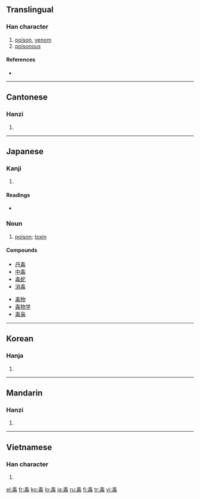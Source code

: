 ==Translingual==

===Han character===
{{Han char|rn=80|rad=毋|as=04|sn=8|four=5050<sub>7</sub>|canj=手一田卜戈 (QMWYI)}}

# [[poison]], [[venom]]
# [[poisonous]]

====References====
* {{Han ref|kx=0589.060|dkj=16730|dj=0981.080|hdz=42382.050|uh=6BD2|ud=27602|bh=AC72|bd=44146}}

----

==Cantonese==

===Hanzi===
{{yue-hanzi|jyut=|y=duk6}}

# {{defn|Cantonese|sort=毋04}}

----

==Japanese==

===Kanji===
{{ja-kanji|grade=4|rs=毋04}}

# {{defn|Japanese}}

====Readings====
* {{ja-readings|on=[[どく]] (doku), [[とく]] (toku)|kun=[[そこなう]] (sokonau), [[わるい]] (warui)}}

===Noun===
{{ja-noun|k|hira=どく|rom=doku|hidx=とく'}}

# [[poison]]; [[toxin]]

====Compounds====
{{top2}}
* [[丹毒]]
* [[中毒]]
* [[毒蛇]]
* [[消毒]]
{{mid2}}
* [[毒物]]
* [[毒物学]]
* [[毒枭]]
{{bottom}}

----

==Korean==

===Hanja===
{{ko-hanja|hangeul=독|eumhun=|rv=dok|mr=tok|y=tok}}

# {{defn|Korean|sort=毋04}}

----

==Mandarin==

===Hanzi===
{{cmn-hanzi|pin=[[dài]] ([[dai4]]), [[dú]] ([[du2]])|wg=tai<sup>4</sup>, tu<sup>2</sup>}}

# {{defn|Mandarin|sort=毋04}}

----

==Vietnamese==

===Han character===
{{vi-hantu|[[độc]], [[nọc]]|rs=毋04}}

# {{defn|Vietnamese|sort=毋04}}

[[el:毒]]
[[fr:毒]]
[[ko:毒]]
[[lo:毒]]
[[ja:毒]]
[[ru:毒]]
[[fi:毒]]
[[tr:毒]]
[[vi:毒]]